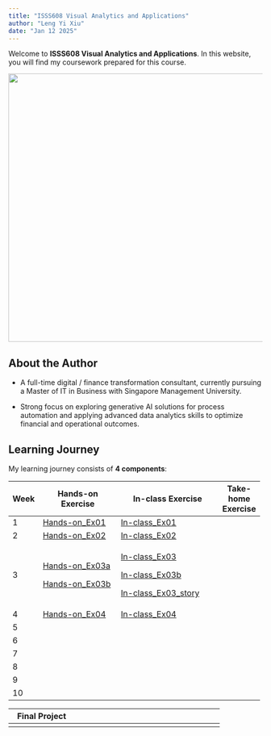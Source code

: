 ```yaml
---
title: "ISSS608 Visual Analytics and Applications"
author: "Leng Yi Xiu"
date: "Jan 12 2025"
---
```


Welcome to **ISSS608 Visual Analytics and Applications**. In this website, you will find my coursework prepared for this course.

![](images/pic.png){fig-align="center" width="532"}

## About the Author

-   A full-time digital / finance transformation consultant, currently pursuing a Master of IT in Business with Singapore Management University.

-   Strong focus on exploring generative AI solutions for process automation and applying advanced data analytics skills to optimize financial and operational outcomes.

## Learning Journey

My learning journey consists of **4 components**:

+---------+--------------------------------------------------------------------------------------------------------------+------------------------------------------------------------------------------------------------------------------------------------+--------------------+
| Week    | Hands-on Exercise                                                                                            | In-class Exercise                                                                                                                  | Take-home Exercise |
+=========+==============================================================================================================+====================================================================================================================================+====================+
| 1       | [Hands-on_Ex01](https://isss608visualanalytics-yxleng.netlify.app/hands-on_ex/hands-on_ex01/hands-on_ex01)   | [In-class_Ex01](https://public.tableau.com/app/profile/yi.xiu.leng/viz/In-class_Ex01_17371864393520/Dashboard)                     |                    |
+---------+--------------------------------------------------------------------------------------------------------------+------------------------------------------------------------------------------------------------------------------------------------+--------------------+
| 2       | [Hands-on_Ex02](https://isss608visualanalytics-yxleng.netlify.app/hands-on_ex/hands-on_ex02/hands-on_ex02)   | [In-class_Ex02](https://public.tableau.com/app/profile/yi.xiu.leng/viz/In-class_Ex02_17378027610090/Dashboard2)                    |                    |
+---------+--------------------------------------------------------------------------------------------------------------+------------------------------------------------------------------------------------------------------------------------------------+--------------------+
| 3       | [Hands-on_Ex03a](https://isss608visualanalytics-yxleng.netlify.app/hands-on_ex/hands-on_ex03/hands-on_ex03)  | [In-class_Ex03](https://public.tableau.com/app/profile/yi.xiu.leng/viz/In-class_Ex03_17383895770530/Dashboard3)                    |                    |
|         |                                                                                                              |                                                                                                                                    |                    |
|         | [Hands-on_Ex03b](https://isss608visualanalytics-yxleng.netlify.app/hands-on_ex/hands-on_ex03/hands-on_ex03b) | [In-class_Ex03b](https://public.tableau.com/app/profile/yi.xiu.leng/viz/In-class_Ex03b_17383925691900/SalesvsProfitbymonthandyear) |                    |
|         |                                                                                                              |                                                                                                                                    |                    |
|         |                                                                                                              | [In-class_Ex03_story](https://public.tableau.com/app/profile/yi.xiu.leng/viz/In-class_Ex03_story_17383934368820/Storyboard)        |                    |
+---------+--------------------------------------------------------------------------------------------------------------+------------------------------------------------------------------------------------------------------------------------------------+--------------------+
| 4       | [Hands-on_Ex04](https://isss608visualanalytics-yxleng.netlify.app/hands-on_ex/hands-on_ex04/hands-on_ex04)   | [In-class_Ex04](https://isss608visualanalytics-yxleng.netlify.app/in-class_ex/in-class_ex04/in-class_ex04)                         |                    |
+---------+--------------------------------------------------------------------------------------------------------------+------------------------------------------------------------------------------------------------------------------------------------+--------------------+
| 5       |                                                                                                              |                                                                                                                                    |                    |
+---------+--------------------------------------------------------------------------------------------------------------+------------------------------------------------------------------------------------------------------------------------------------+--------------------+
| 6       |                                                                                                              |                                                                                                                                    |                    |
+---------+--------------------------------------------------------------------------------------------------------------+------------------------------------------------------------------------------------------------------------------------------------+--------------------+
| 7       |                                                                                                              |                                                                                                                                    |                    |
+---------+--------------------------------------------------------------------------------------------------------------+------------------------------------------------------------------------------------------------------------------------------------+--------------------+
| 8       |                                                                                                              |                                                                                                                                    |                    |
+---------+--------------------------------------------------------------------------------------------------------------+------------------------------------------------------------------------------------------------------------------------------------+--------------------+
| 9       |                                                                                                              |                                                                                                                                    |                    |
+---------+--------------------------------------------------------------------------------------------------------------+------------------------------------------------------------------------------------------------------------------------------------+--------------------+
| 10      |                                                                                                              |                                                                                                                                    |                    |
+---------+--------------------------------------------------------------------------------------------------------------+------------------------------------------------------------------------------------------------------------------------------------+--------------------+

+-------------------+------------------------------------------+
| Final Project     |                                          |
+===================+==========================================+
+-------------------+------------------------------------------+
